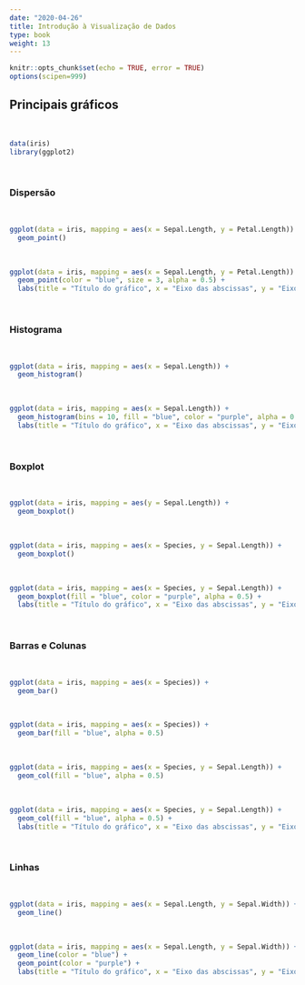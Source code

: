 ```yaml
---
date: "2020-04-26"
title: Introdução à Visualização de Dados
type: book
weight: 13
---
```


```r
knitr::opts_chunk$set(echo = TRUE, error = TRUE)
options(scipen=999)
```

## Principais gráficos

<br>

```r
data(iris)
library(ggplot2)
```

<br>

### Dispersão

<br>

```r
ggplot(data = iris, mapping = aes(x = Sepal.Length, y = Petal.Length)) +
  geom_point()
```

<br>

```r
ggplot(data = iris, mapping = aes(x = Sepal.Length, y = Petal.Length)) +
  geom_point(color = "blue", size = 3, alpha = 0.5) +
  labs(title = "Título do gráfico", x = "Eixo das abscissas", y = "Eixo das ordenadas")
```

<br>

### Histograma

<br>

```r
ggplot(data = iris, mapping = aes(x = Sepal.Length)) +
  geom_histogram()
```

<br>

```r
ggplot(data = iris, mapping = aes(x = Sepal.Length)) +
  geom_histogram(bins = 10, fill = "blue", color = "purple", alpha = 0.5) +
  labs(title = "Título do gráfico", x = "Eixo das abscissas", y = "Eixo das ordenadas")
```

<br>

### Boxplot

<br>

```r
ggplot(data = iris, mapping = aes(y = Sepal.Length)) +
  geom_boxplot()
```

<br>

```r
ggplot(data = iris, mapping = aes(x = Species, y = Sepal.Length)) +
  geom_boxplot()
```

<br>

```r
ggplot(data = iris, mapping = aes(x = Species, y = Sepal.Length)) +
  geom_boxplot(fill = "blue", color = "purple", alpha = 0.5) +
  labs(title = "Título do gráfico", x = "Eixo das abscissas", y = "Eixo das ordenadas")
```

<br>

### Barras e Colunas

<br>

```r
ggplot(data = iris, mapping = aes(x = Species)) +
  geom_bar()
```

<br>

```r
ggplot(data = iris, mapping = aes(x = Species)) +
  geom_bar(fill = "blue", alpha = 0.5)
```

<br>

```r
ggplot(data = iris, mapping = aes(x = Species, y = Sepal.Length)) +
  geom_col(fill = "blue", alpha = 0.5)
```

<br>

```r
ggplot(data = iris, mapping = aes(x = Species, y = Sepal.Length)) +
  geom_col(fill = "blue", alpha = 0.5) +
  labs(title = "Título do gráfico", x = "Eixo das abscissas", y = "Eixo das ordenadas")
```

<br>

### Linhas

<br>

```r
ggplot(data = iris, mapping = aes(x = Sepal.Length, y = Sepal.Width)) +
  geom_line()
```

<br>

```r
ggplot(data = iris, mapping = aes(x = Sepal.Length, y = Sepal.Width)) +
  geom_line(color = "blue") +
  geom_point(color = "purple") +
  labs(title = "Título do gráfico", x = "Eixo das abscissas", y = "Eixo das ordenadas")
```